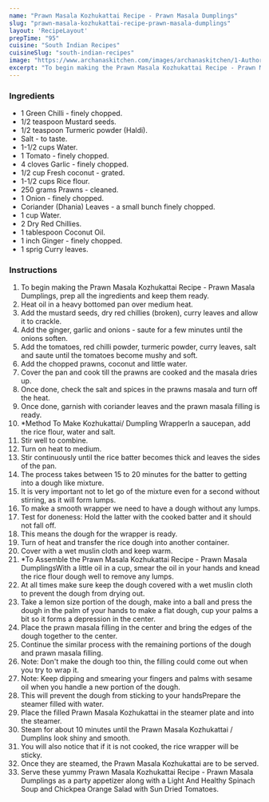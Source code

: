 ---
name: "Prawn Masala Kozhukattai Recipe - Prawn Masala Dumplings"
slug: "prawn-masala-kozhukattai-recipe-prawn-masala-dumplings"
layout: 'RecipeLayout'
prepTime: "95"
cuisine: "South Indian Recipes"
cuisineSlug: "south-indian-recipes"
image: "https://www.archanaskitchen.com/images/archanaskitchen/1-Author/naseerawazir-gmail.com/Prawn_masala_balls.jpg"
excerpt: "To begin making the Prawn Masala Kozhukattai Recipe - Prawn Masala Dumplings, prep all the ingredients and keep them ready"
---

### Ingredients

- 1 Green Chilli - finely chopped.
- 1/2 teaspoon Mustard seeds.
- 1/2 teaspoon Turmeric powder (Haldi).
- Salt - to taste.
- 1-1/2 cups Water.
- 1 Tomato - finely chopped.
- 4 cloves Garlic - finely chopped.
- 1/2 cup Fresh coconut - grated.
- 1-1/2 cups Rice flour.
- 250 grams Prawns - cleaned.
- 1 Onion - finely chopped.
- Coriander (Dhania) Leaves - a small bunch finely chopped.
- 1 cup Water.
- 2 Dry Red Chillies.
- 1 tablespoon Coconut Oil.
- 1 inch Ginger - finely chopped.
- 1 sprig Curry leaves.

### Instructions

1. To begin making the Prawn Masala Kozhukattai Recipe - Prawn Masala Dumplings, prep all the ingredients and keep them ready.
1. Heat oil in a heavy bottomed pan over medium heat.
1. Add the mustard seeds, dry red chillies (broken), curry leaves and allow it to crackle.
1. Add the ginger, garlic and onions - saute for a few minutes until the onions soften.
1. Add the tomatoes, red chilli powder, turmeric powder, curry leaves, salt and saute until the tomatoes become mushy and soft.
1. Add the chopped prawns, coconut and little water.
1. Cover the pan and cook till the prawns are cooked and the masala dries up.
1. Once done, check the salt and spices in the prawns masala and turn off the heat.
1. Once done, garnish with coriander leaves and the prawn masala filling is ready.
1. *Method To Make Kozhukattai/ Dumpling WrapperIn a saucepan, add the rice flour, water and salt.
1. Stir well to combine.
1. Turn on heat to medium.
1. Stir continuously until the rice batter becomes thick and leaves the sides of the pan.
1. The process takes between 15 to 20 minutes for the batter to getting into a dough like mixture.
1. It is very important not to let go of the mixture even for a second without stirring, as it will form lumps.
1. To make a smooth wrapper we need to have a dough without any lumps.
1. Test for doneness: Hold the latter with the cooked batter and it should not fall off.
1. This means the dough for the wrapper is ready.
1. Turn of heat and transfer the rice dough into another container.
1. Cover with a wet muslin cloth and keep warm.
1. *To Assemble the Prawn Masala Kozhukattai Recipe - Prawn Masala DumplingsWith a little oil in a cup, smear the oil in your hands and knead the rice flour dough well to remove any lumps.
1. At all times make sure keep the dough covered with a wet muslin cloth to prevent the dough from drying out.
1. Take a lemon size portion of the dough, make into a ball and press the dough in the palm of your hands to make a flat dough, cup your palms a bit so it forms a depression in the center.
1. Place the prawn masala filling in the center and bring the edges of the dough together to the center.
1. Continue the similar process with the remaining portions of the dough and prawn masala filling.
1. Note: Don't make the dough too thin, the filling could come out when you try to wrap it.
1. Note: Keep dipping and smearing your fingers and palms with sesame oil when you handle a new portion of the dough.
1. This will prevent the dough from sticking to your handsPrepare the steamer filled with water.
1. Place the filled Prawn Masala Kozhukattai in the steamer plate and into the steamer.
1. Steam for about 10 minutes until the Prawn Masala Kozhukattai / Dumplins look shiny and smooth.
1. You will also notice that if it is not cooked, the rice wrapper will be sticky.
1. Once they are steamed, the Prawn Masala Kozhukattai are to be served.
1. Serve these yummy Prawn Masala Kozhukattai Recipe - Prawn Masala Dumplings as a party appetizer along with a Light And Healthy Spinach Soup and Chickpea Orange Salad with Sun Dried Tomatoes.
